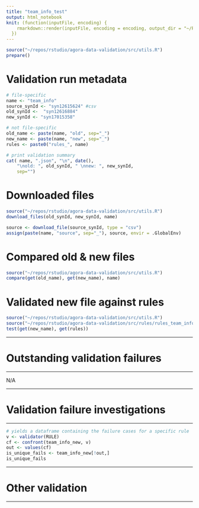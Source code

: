 ```yaml
---
title: "team_info_test"
output: html_notebook
knit: (function(inputFile, encoding) {
    rmarkdown::render(inputFile, encoding = encoding, output_dir = "~/Pictures")
  })
---
```


```r
source("~/repos/rstudio/agora-data-validation/src/utils.R")
prepare()
```

# Validation run metadata
```r
# file-specific
name <- "team_info"
source_synId <- "syn12615624" #csv
old_synId <-  "syn12616884" 
new_synId <- "syn17015358" 

# not file-specific
old_name <- paste(name, "old", sep="_")
new_name <- paste(name, "new", sep="_")
rules <- paste0("rules_", name)

# print validation summary
cat( name, ".json", "\n", date(),
    "\nold: ", old_synId, " \nnew: ", new_synId,
    sep="")
```

# Downloaded files
```r
source("~/repos/rstudio/agora-data-validation/src/utils.R")
download_files(old_synId, new_synId, name)
```

```r
source <- download_file(source_synId, type = "csv") 
assign(paste(name, "source", sep="_"), source, envir = .GlobalEnv)
```

# Compared old & new files
```r
source("~/repos/rstudio/agora-data-validation/src/utils.R")
compare(get(old_name), get(new_name), name)
```


# Validated new file against rules
```r
source("~/repos/rstudio/agora-data-validation/src/utils.R")
source("~/repos/rstudio/agora-data-validation/src/rules/rules_team_info.R")
test(get(new_name), get(rules))
```

***
# Outstanding validation failures
***
N/A

***
# Validation failure investigations
***


```r
# yields a dataframe containing the failure cases for a specific rule
v <- validator(RULE)
cf <- confront(team_info_new, v)
out <- values(cf)
is_unique_fails <- team_info_new[!out,]
is_unique_fails
```

***
# Other validation
***
